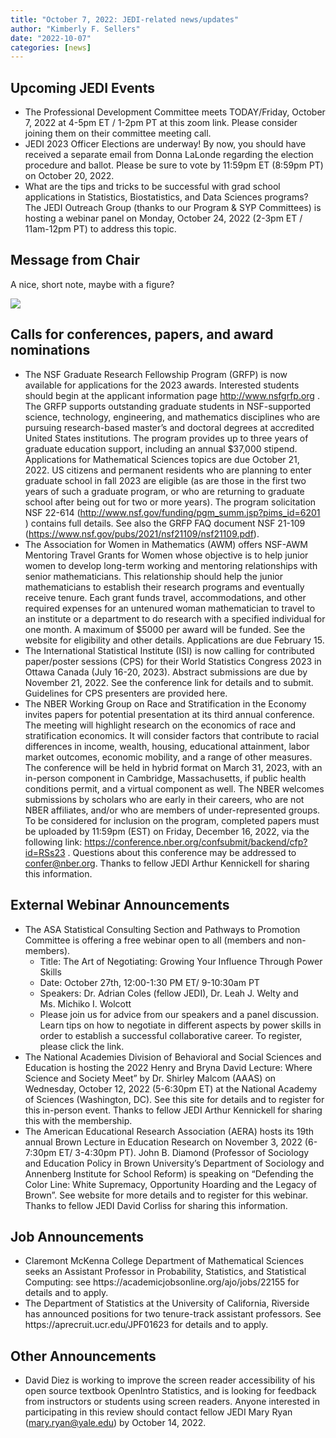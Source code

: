 ```yaml
---
title: "October 7, 2022: JEDI-related news/updates"
author: "Kimberly F. Sellers"
date: "2022-10-07"
categories: [news]
---
```


::: {.column-margin}
::: {.callout-note icon=false}

## Upcoming JEDI Events  

- The Professional Development Committee meets TODAY/Friday, October 7, 2022 at 4-5pm ET / 1-2pm PT at this zoom link. Please consider joining them on their committee meeting call.
- JEDI 2023 Officer Elections are underway! By now, you should have received a separate email from Donna LaLonde regarding the election procedure and ballot. Please be sure to vote by 11:59pm ET (8:59pm PT) on October 20, 2022.
- What are the tips and tricks to be successful with grad school applications in Statistics, Biostatistics, and Data Sciences programs? The JEDI Outreach Group (thanks to our Program & SYP Committees) is hosting a webinar panel on Monday, October 24, 2022 (2-3pm ET / 11am-12pm PT) to address this topic.

:::
:::

## Message from Chair

::: {layout-ncol=2}
A nice, short note, maybe with a figure? 

![](thumbnail.jpg)
:::

## Calls for conferences, papers, and award nominations

- The NSF Graduate Research Fellowship Program (GRFP) is now available for applications for the 2023 awards. Interested students should begin at the applicant information page <http://www.nsfgrfp.org> . The GRFP supports outstanding graduate students in NSF-supported science, technology, engineering, and mathematics disciplines who are pursuing research-based master's and doctoral degrees at accredited United States institutions. The program provides up to three years of graduate education support, including an annual $37,000 stipend. Applications for Mathematical Sciences topics are due October 21, 2022. US citizens and permanent residents who are planning to enter graduate school in fall 2023 are eligible (as are those in the first two years of such a graduate program, or who are returning to graduate school after being out for two or more years). The program solicitation NSF 22-614 (<http://www.nsf.gov/funding/pgm_summ.jsp?pims_id=6201> ) contains full details. See also the GRFP FAQ document NSF 21-109 (<https://www.nsf.gov/pubs/2021/nsf21109/nsf21109.pdf>).
- The Association for Women in Mathematics (AWM) offers NSF-AWM Mentoring Travel Grants for Women whose objective is to help junior women to develop long-term working and mentoring relationships with senior mathematicians. This relationship should help the junior mathematicians to establish their research programs and eventually receive tenure. Each grant funds travel, accommodations, and other required expenses for an untenured woman mathematician to travel to an institute or a department to do research with a specified individual for one month. A maximum of $5000 per award will be funded. See the website for eligibility and other details. Applications are due February 15.
- The International Statistical Institute (ISI) is now calling for contributed paper/poster sessions (CPS) for their World Statistics Congress 2023 in Ottawa Canada (July 16-20, 2023). Abstract submissions are due by November 21, 2022. See the conference link for details and to submit. Guidelines for CPS presenters are provided here.
- The NBER Working Group on Race and Stratification in the Economy invites papers for potential presentation at its third annual conference.  The meeting will highlight research on the economics of race and stratification economics. It will consider factors that contribute to racial differences in income, wealth, housing, educational attainment, labor market outcomes, economic mobility, and a range of other measures. The conference will be held in hybrid format on March 31, 2023, with an in-person component in Cambridge, Massachusetts, if public health conditions permit, and a virtual component as well. The NBER welcomes submissions by scholars who are early in their careers, who are not NBER affiliates, and/or who are members of under-represented groups. To be considered for inclusion on the program, completed papers must be uploaded by 11:59pm (EST) on Friday, December 16, 2022, via the following link: <https://conference.nber.org/confsubmit/backend/cfp?id=RSs23> . Questions about this conference may be addressed to <confer@nber.org>. Thanks to fellow JEDI Arthur Kennickell for sharing this information.

## External Webinar Announcements 


- The ASA Statistical Consulting Section and Pathways to Promotion Committee is offering a free webinar open to all (members and non-members).
    - Title:  The Art of Negotiating: Growing Your Influence Through Power Skills
    - Date:  October 27th, 12:00-1:30 PM ET/ 9-10:30am PT
    - Speakers: Dr. Adrian Coles (fellow JEDI), Dr. Leah J. Welty and Ms. Michiko I. Wolcott
    - Please join us for advice from our speakers and a panel discussion. Learn tips on how to negotiate in different aspects by power skills in order to establish a successful collaborative career. To register, please click the link.
- The National Academies Division of Behavioral and Social Sciences and Education is hosting the 2022 Henry and Bryna David Lecture: Where Science and Society Meet" by Dr. Shirley Malcom (AAAS) on Wednesday, October 12, 2022 (5-6:30pm ET) at the National Academy of Sciences (Washington, DC). See this site for details and to register for this in-person event. Thanks to fellow JEDI Arthur Kennickell for sharing this with the membership.
- The American Educational Research Association (AERA) hosts its 19th annual Brown Lecture in Education Research on November 3, 2022 (6-7:30pm ET/ 3-4:30pm PT). John B. Diamond (Professor of Sociology and Education Policy in Brown University's Department of Sociology and Annenberg Institute for School Reform) is speaking on "Defending the Color Line: White Supremacy, Opportunity Hoarding and the Legacy of Brown". See website for more details and to register for this webinar. Thanks to fellow JEDI David Corliss for sharing this information. 

## Job Announcements

- Claremont McKenna College Department of Mathematical Sciences seeks an Assistant Professor in Probability, Statistics, and Statistical Computing: see https://academicjobsonline.org/ajo/jobs/22155 for details and to apply.
- The Department of Statistics at the University of California, Riverside has announced positions for two tenure-track assistant professors. See https://aprecruit.ucr.edu/JPF01623 for details and to apply.

## Other Announcements

- David Diez is working to improve the screen reader accessibility of his open source textbook OpenIntro Statistics, and is looking for feedback from instructors or students using screen readers. Anyone interested in participating in this review should contact fellow JEDI Mary Ryan (<mary.ryan@yale.edu>) by October 14, 2022.

